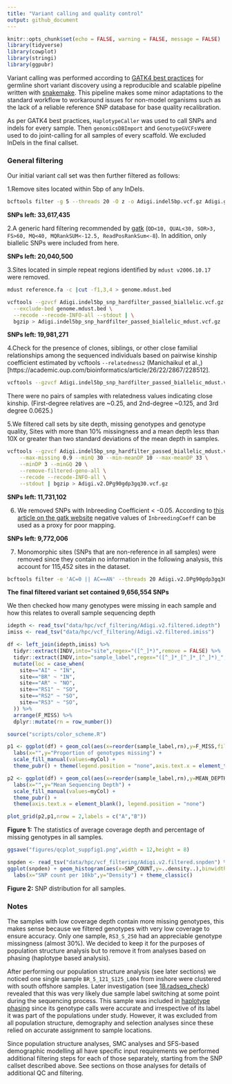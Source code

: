 ```yaml
---
title: "Variant calling and quality control"
output: github_document
---
```


```r
knitr::opts_chunk$set(echo = FALSE, warning = FALSE, message = FALSE)
library(tidyverse)
library(cowplot)
library(stringi)
library(ggpubr)
```

Variant calling was performed according to [GATK4 best practices](https://gatk.broadinstitute.org/hc/en-us/sections/360007226651-Best-Practices-Workflows) for germline short variant discovery using a reproducible and scalable pipeline written with [snakemake](https://github.com/bakeronit/snakemake-gatk4-non-model).  This pipeline makes some minor adaptations to the standard workflow to workaround issues for non-model organisms such as the lack of a reliable reference SNP database for base quality recalibration. 

As per GATK4 best practices, `HaplotypeCaller` was used to call SNPs and indels for every sample. Then `genomicsDBImport` and `GenotypeGVCFs `were used to do joint-calling for all samples of every scaffold. We excluded InDels in the final callset.

### General filtering

Our initial variant call set was then further filtered as follows:

1.Remove sites located within 5bp of any InDels.

```bash
bcftools filter -g 5 --threads 20 -O z -o Adigi.indel5bp.vcf.gz Adigi.gatk_raw.vcf.gz
```
**SNPs left: 33,617,435**

2.A generic hard filtering recommended by [gatk](https://gatk.broadinstitute.org/hc/en-us/articles/360035890471-Hard-filtering-germline-short-variants) (`QD<10, QUAL<30, SOR>3, FS>60, MQ<40, MQRankSUM<-12.5, ReadPosRankSum<-8`). In addition, only biallelic SNPs were included from here.

**SNPs left: 20,040,500**

3.Sites located in simple repeat regions identified by `mdust v2006.10.17` were removed.

```bash
mdust reference.fa -c |cut -f1,3,4 > genome.mdust.bed

vcftools --gzvcf Adigi.indel5bp_snp_hardfilter_passed_biallelic.vcf.gz \
  --exclude-bed genome.mdust.bed \
  --recode --recode-INFO-all --stdout | \
  bgzip > Adigi.indel5bp_snp_hardfilter_passed_biallelic_mdust.vcf.gz
```

**SNPs left: 19,981,271**

4.Check for the presence of clones, siblings, or other close familial relationships among the sequenced individuals based on pairwise kinship coefficient estimated by vcftools `--relatedness2` (Manichaikul et al.,)[https://academic.oup.com/bioinformatics/article/26/22/2867/228512].

```bash
vcftools --gzvcf Adigi.indel5bp_snp_hardfilter_passed_biallelic_mdust.vcf.gz --relatedness2 --out indel5bp_snp_hardfilter_passed_biallelic_mdust
```

There were no pairs of samples with relatedness values indicating close kinship. (First-degree relatives are ~0.25, and 2nd-degree ~0.125, and 3rd degree 0.0625.)

5.We filtered call sets by site depth, missing genotypes and genotype quality, Sites with more than 10% missingness and a mean depth less than 10X or greater than two standard deviations of the mean depth in samples.

```bash
vcftools --gzvcf Adigi.indel5bp_snp_hardfilter_passed_biallelic_mdust.vcf.gz \
    --max-missing 0.9 --minQ 30 --min-meanDP 10 --max-meanDP 33 \
    --minDP 3 --minGQ 20 \
    --remove-filtered-geno-all \
    --recode --recode-INFO-all \
    --stdout | bgzip > Adigi.v2.DPg90gdp3gq30.vcf.gz
```

**SNPs left: 11,731,102**

6. We removed SNPs with Inbreeding Coefficient < -0.05. According to [this article on the gatk website](https://gatk.broadinstitute.org/hc/en-us/articles/360035531992-Inbreeding-Coefficient) negative values of `InbreedingCoeff` can be used as a proxy for poor mapping. 

**SNPs left: 9,772,006**

7. Monomorphic sites (SNPs that are non-reference in all samples) were removed since they contain no information in the following analysis, this account for 115,452 sites in the dataset.

```bash
bcftools filter -e 'AC=0 || AC==AN' --threads 20 Adigi.v2.DPg90gdp3gq30.Fis0.05_pass.vcf.gz |bgzip > Adigi.v2.filtered.vcf.gz
```

**The final filtered variant set contained 9,656,554 SNPs**

We then checked how many genotypes were missing in each sample and how this relates to overall sample sequencing depth

```r
idepth <- read_tsv("data/hpc/vcf_filtering/Adigi.v2.filtered.idepth")
imiss <- read_tsv("data/hpc/vcf_filtering/Adigi.v2.filtered.imiss")

df <- left_join(idepth,imiss) %>%  
  tidyr::extract(INDV,into="site",regex="([^_]*)",remove = FALSE) %>% 
  tidyr::extract(INDV,into="sample_label",regex="([^_]*_[^_]*_[^_]*)_",remove = FALSE) %>% 
  mutate(loc = case_when(
    site=="AI" ~ "IN",
    site=="BR" ~ "IN",
    site=="AR" ~ "NO",    
    site=="RS1" ~ "SO",
    site=="RS2" ~ "SO",
    site=="RS3" ~ "SO",
  )) %>% 
  arrange(F_MISS) %>% 
  dplyr::mutate(rn = row_number())
```


```r
source("scripts/color_scheme.R")

p1 <- ggplot(df) + geom_col(aes(x=reorder(sample_label,rn),y=F_MISS,fill=loc)) +
  labs(x="",y="Proportion of genotypes missing") + 
  scale_fill_manual(values=myCol) + 
  theme_pubr() + theme(legend.position = "none",axis.text.x = element_text(angle=90,size=8))

p2 <- ggplot(df) + geom_col(aes(x=reorder(sample_label,rn),y=MEAN_DEPTH,fill=loc)) +
  labs(x="",y="Mean Sequencing Depth") + 
  scale_fill_manual(values=myCol) + 
  theme_pubr() + 
  theme(axis.text.x = element_blank(), legend.position = "none")

plot_grid(p2,p1,nrow = 2,labels = c("A","B"))
```

**Figure 1:** The statistics of average coverage depth and percentage of missing genotypes in all samples.

```r
ggsave("figures/qcplot_suppfig1.png",width = 12,height = 8)
```


```r
snpden <- read_tsv("data/hpc/vcf_filtering/Adigi.v2.filtered.snpden") %>% filter(SNP_COUNT>10) 
ggplot(snpden) + geom_histogram(aes(x=SNP_COUNT,y=..density..),binwidth = 20,color="black",fill="darkblue") +
  labs(x="SNP count per 10kb",y="Density") + theme_classic()
```

**Figure 2:** SNP distribution for all samples.

### Notes
The samples with low coverage depth contain more missing genotypes, this makes sense because we filtered genotypes with very low coverage to ensure accuracy. Only one sample, `RS3_S_250` had an appreciable genotype missingness (almost 30%). We decided to keep it for the purposes of population structure analysis but to remove it from analyses based on phasing (haplotype based analysis). 

After performing our population structure analysis (see later sections) we noticed one single sample `BR_5_121_S125_L004` from inshore were clustered with south offshore samples. Later investigation (see [18.radseq_check](18.radseq_check.md)) revealed that this was very likely due sample label switching at some point during the sequencing process. This sample was included in [haplotype phasing](03.phasing.md) since its genotype calls were accurate and irrespective of its label it was part of the populations under study.  However, it was excluded from all population structure, demography and selection analyses since these relied on accurate assignment to sample locations.

Since population structure analyses, SMC analyses and SFS-based demographic modelling all have specific input requirements we performed additional filtering steps for each of those separately, starting from the SNP callset described above.  See sections on those analyses for details of additional QC and filtering. 

